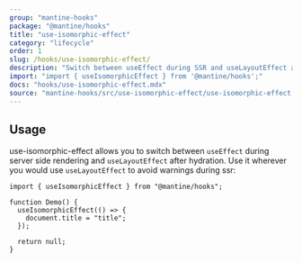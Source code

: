 ```yaml
---
group: "mantine-hooks"
package: "@mantine/hooks"
title: "use-isomorphic-effect"
category: "lifecycle"
order: 1
slug: /hooks/use-isomorphic-effect/
description: "Switch between useEffect during SSR and useLayoutEffect after hydration"
import: "import { useIsomorphicEffect } from '@mantine/hooks';"
docs: "hooks/use-isomorphic-effect.mdx"
source: "mantine-hooks/src/use-isomorphic-effect/use-isomorphic-effect.ts"
---
```


## Usage

use-isomorphic-effect allows you to switch between `useEffect` during server side rendering and `useLayoutEffect` after hydration.
Use it wherever you would use `useLayoutEffect` to avoid warnings during ssr:

```tsx
import { useIsomorphicEffect } from "@mantine/hooks";

function Demo() {
  useIsomorphicEffect(() => {
    document.title = "title";
  });

  return null;
}
```
